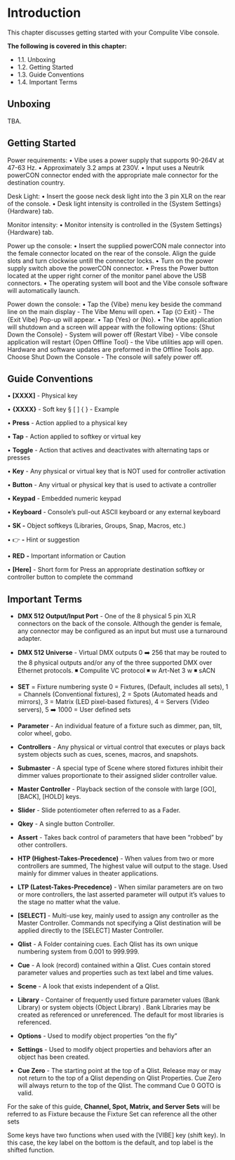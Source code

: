 # Introduction

This chapter discusses getting started with your Compulite Vibe console.

**The following is covered in this chapter:**

-   1.1. Unboxing
-   1.2. Getting Started
-   1.3. Guide Conventions
-   1.4. Important Terms

## Unboxing

TBA.

## Getting Started
Power requirements:
• Vibe uses a power supply that supports 90-264V at 47-63 Hz.
• Approximately 3.2 amps at 230V.
• Input uses a Neutrik powerCON connector ended with the appropriate male connector for the destination country.

Desk Light:
• Insert the goose neck desk light into the 3 pin XLR on the rear of the console.
• Desk light intensity is controlled in the {System Settings} {Hardware} tab. 

Monitor intensity:
• Monitor intensity is controlled in the {System Settings} {Hardware} tab. 

Power up the console:
• Insert the supplied powerCON male connector into the female connector located on the rear of the console. Align the guide slots and turn clockwise untill the connector locks.
• Turn on the power supply switch above the powerCON connector.
• Press the Power button located at the upper right corner of the monitor panel above the USB connectors.
• The operating system will boot and the Vibe console software will automatically launch.

Power down the console:
• Tap the {Vibe} menu key beside the command line on the main display - The Vibe Menu will open.
• Tap {⏻ Exit} - The {Exit Vibe} Pop-up will appear.
• Tap {Yes} or {No}.
• The Vibe application will shutdown and a screen will appear with the following options:
{Shut Down the Console} - System will power off
{Restart Vibe} - Vibe console application will restart
{Open Offline Tool} - the Vibe utilities app will open. Hardware and software updates are preformed in the Offline Tools app.
Choose Shut Down the Console - The console will safely power off.

## Guide Conventions


• **[XXXX]** - Physical key

• **{XXXX}** - Soft key § [ ] { } - Example

• **Press** - Action applied to a physical key

• **Tap** - Action applied to softkey or virtual key

• **Toggle** - Action that actives and deactivates with alternating taps or presses

• **Key** - Any physical or virtual key that is NOT used for controller activation

• **Button** - Any virtual or physical key that is used to activate a controller

• **Keypad** - Embedded numeric keypad

• **Keyboard** - Console's pull-out ASCII keyboard or any external keyboard

• **SK -** Object softkeys (Libraries, Groups, Snap, Macros, etc.)

• 👉 **-** Hint or suggestion

• **RED**  **-** Important information or Caution

• **[Here]** - Short form for Press an appropriate destination softkey or controller button to complete the command

## Important Terms


-   **DMX 512 Output/Input Port** - One of the 8 physical 5 pin XLR connectors on the back of the console. Although the gender is female, any connector may be configured as an input but must use a turnaround adapter.
    
-   **DMX 512 Universe** - Virtual DMX outputs 0 ➡️ 256 that may be routed to the 8 physical outputs and/or any of the three supported DMX over Ethernet protocols. ◾ Compulite VC protocol ◾ w Art-Net 3 w ◾ sACN
    
-   **SET** = Fixture numbering syste 0 = Fixtures, (Default, includes all sets), 1 = Channels (Conventional fixtures), 2 = Spots (Automated heads and mirrors), 3 = Matrix (LED pixel-based fixtures), 4 = Servers (Video servers), 5 ➡️ 1000 = User defined sets
    
-   **Parameter** - An individual feature of a fixture such as dimmer, pan, tilt, color wheel, gobo.
    
-   **Controllers** - Any physical or virtual control that executes or plays back system objects such as cues, scenes, macros, and snapshots.
    
-   **Submaster** - A special type of Scene where stored fixtures inhibit their dimmer values proportionate to their assigned slider controller value.
    
-   **Master Controller** - Playback section of the console with large [GO], [BACK], [HOLD] keys.
    
-   **Slider** - Slide potentiometer often referred to as a Fader.
    
-   **Qkey** - A single button Controller.
    
-   **Assert** - Takes back control of parameters that have been "robbed" by other controllers.
    
-   **HTP (Highest-Takes-Precedence)** - When values from two or more controllers are summed, The highest value will output to the stage. Used mainly for dimmer values in theater applications.
    
-   **LTP (Latest-Takes-Precedence)** - When similar parameters are on two or more controllers, the last asserted parameter will output it's values to the stage no matter what the value.
    
-   **[SELECT]** - Multi-use key, mainly used to assign any controller as the Master Controller. Commands not specifying a Qlist destination will be applied directly to the [SELECT] Master Controller.
    
-   **Qlist** - A Folder containing cues. Each Qlist has its own unique numbering system from 0.001 to 999.999.
    
-   **Cue** - A look (record) contained within a Qlist. Cues contain stored parameter values and properties such as text label and time values.
    
-   **Scene** - A look that exists independent of a Qlist.
    
-   **Library** - Container of frequently used fixture parameter values (Bank Library) or system objects (Object Library) . Bank Libraries may be created as referenced or unreferenced. The default for most libraries is referenced.
    
-   **Options** - Used to modify object properties "on the fly"
    
-   **Settings** - Used to modify object properties and behaviors after an object has been created.
    
-   **Cue Zero** - The starting point at the top of a Qlist. Release may or may not return to the top of a Qlist depending on Qlist Properties. Cue Zero will always return to the top of the Qlist. The command Cue 0 GOTO is valid.
    

For the sake of this guide, **Channel, Spot, Matrix, and Server Sets** will be referred to as Fixture because the Fixture Set can reference all the other sets

Some keys have two functions when used with the [VIBE] key (shift key). In this case, the key label on the bottom is the default, and top label is the shifted function.